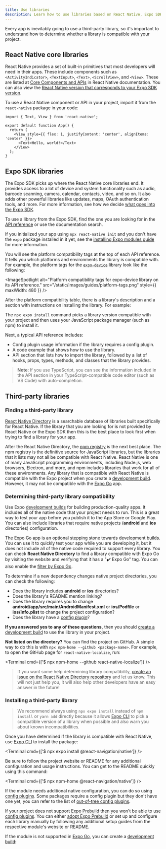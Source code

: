```yaml
---
title: Use libraries
description: Learn how to use libraries based on React Native, Expo SDK and third-party in your project.
---
```



Every app is inevitably going to use a third-party library, so it's important to understand how to determine whether a library is compatible with your project.

## React Native core libraries

React Native provides a set of built-in primitives that most developers will need in their apps. These include components such as `<ActivityIndicator>`, `<TextInput>`, `<Text>`, `<ScrollView>`, and `<View>`. These are listed at [Core Components and APIs](https://reactnative.dev/docs/components-and-apis) in React Native documentation. You can also view the [React Native version that corresponds to your Expo SDK version](/versions/latest).

To use a React Native component or API in your project, import it from the `react-native` package in your code:

<SnackInline>

```tsx
import { Text, View } from 'react-native';

export default function App() {
  return (
    <View style={{ flex: 1, justifyContent: 'center', alignItems: 'center' }}>
      <Text>Hello, world!</Text>
    </View>
  );
}
```

</SnackInline>

## Expo SDK libraries

The Expo SDK picks up where the React Native core libraries end. It provides access to a lot of device and system functionality such as audio, barcode scanning, camera, calendar, contacts, video, and so on. It also adds other powerful libraries like updates, maps, OAuth authentication tools, and more. For more information, see how we decide [what goes into the Expo SDK](https://expo.fyi/whats-in-the-sdk).

To use a library from the Expo SDK, find the one you are looking for in the [API reference](/versions/latest/) or use the documentation search.

<ConfigReactNative>

If you initialized your app using `npx react-native init` and you don't have the `expo` package installed in it yet, see the [installing Expo modules guide](/bare/installing-expo-modules) for more information.

</ConfigReactNative>

You will see the platform compatibility tags at the top of each API reference. It tells you which platforms and environments the library is compatible with. For example, the platform tags for the [`expo-device`](/versions/latest/sdk/device/) library look like the following:

<ImageSpotlight
  alt="Platform compatibility tags for expo-device library on its API reference."
  src="/static/images/guides/platform-tags.png"
  style={{ maxWidth: 480 }}
/>

After the platform compatibility table, there is a library's description and a section with instructions on installing the library. For example:

<InstallSection packageName="expo-device" hideBareInstructions />

The `npx expo install` command picks a library version compatible with your project and then uses your JavaScript package manager (such as npm) to install it.

Next, a typical API reference includes:

- Config plugin usage information if the library requires a config plugin.
- A code example that shows how to use the library.
- API section that lists how to import the library, followed by a list of hooks, props, types, methods, and classes that the library provides.

> **Note**: If you use TypeScript, you can see the information included in the API section in your TypeScript-compatible code editor (such as VS Code) with auto-completion.

## Third-party libraries

### Finding a third-party library

[React Native Directory](https://reactnative.directory) is a searchable database of libraries built specifically for React Native. If the library that you are looking for is not provided by React Native or the Expo SDK then this is the best place to look first when trying to find a library for your app.

After the React Native Directory, the [npm registry](https://www.npmjs.com/) is the next best place. The npm registry is the definitive source for JavaScript libraries, but the libraries that it lists may not all be compatible with React Native. React Native is one of many JavaScript programming environments, including Node.js, web browsers, Electron, and more, and npm includes libraries that work for all of these environments. Any library that is compatible with React Native is compatible with the Expo project when you create a [development build](/workflow/overview/#development-builds). However, it may not be compatible with the [Expo Go](https://expo.dev/go) app.

### Determining third-party library compatibility

Use Expo [development builds](/workflow/overview/#development-builds) for building production-quality apps. It includes all of the native code that your project needs to run. This is a great way to test your app before you publish it to the App Store or Google Play. You can also include libraries that require native projects (**android** and **ios** directories) configuration.

The Expo Go app is an optional stepping stone towards development builds. You can use it to quickly test your app while you are developing it, but it does not include all of the native code required to support every library. You can check **React Native Directory** to find a library compatible with Expo Go by visiting the website and verifying that it has a "✔️ Expo Go" tag. You can also enable the [filter by Expo Go](https://reactnative.directory/?expoGo=true).

To determine if a new dependency changes native project directories, you can check the following:

- Does the library includes **android** or **ios** directories?
- Does the library's README mention linking?
- Does the library requires you to change **android/app/src/main/AndroidManifest.xml** or **ios/Podfile** or **ios/Info.plist** to change the project configuration?
- Does the library have a [config plugin](/config-plugins/introduction/)?

**If you answered yes to any of these questions,** then you should [create a development build](/develop/development-builds/introduction/) to use the library in your project.

**Not listed on the directory?** You can find the project on GitHub. A simple way to do this is with `npx npm-home --github <package-name>`. For example, to open the GitHub page for `react-native-localize`, run:

<Terminal cmd={['$ npx npm-home --github react-native-localize']} />

> If you want some help determining library compatibility, [create an issue on the React Native Directory repository](https://github.com/react-native-community/directory/issues/new/choose) and let us know. This will not just help you, it will also help other developers have an easy answer in the future!

### Installing a third-party library

> We recommend always using `npx expo install` instead of `npm install` or `yarn add` directly because it allows [Expo CLI](/more/expo-cli/) to pick a compatible version of a library when possible and also warn you about known incompatibilities.

Once you have determined if the library is compatible with React Native, use [Expo CLI](/more/expo-cli/) to install the package:

<Terminal cmd={['$ npx expo install @react-navigation/native']} />

Be sure to follow the project website or README for any additional configuration and usage instructions. You can get to the README quickly using this command:

<Terminal cmd={['$ npx npm-home @react-navigation/native']} />

If the module needs additional native configuration, you can do so using [config plugins](/config-plugins/introduction/). Some packages require a config plugin but they don't have one yet, you can refer to the list of [out-of-tree config plugins](https://github.com/expo/config-plugins/).

<ConfigReactNative>

If your project does not support [Expo Prebuild](/workflow/prebuild) then you won't be able to use [config plugins](/config-plugins/introduction/). You can either [adopt Expo Prebuild](/guides/adopting-prebuild) or set up and configure each library manually by following any additional setup guides from the respective module's website or README.

</ConfigReactNative>

If the module is not supported in [Expo Go](https://expo.dev/go), you can create a [development build](/develop/development-builds/introduction/):

<BoxLink
  title="Add custom native code"
  description="Learn how to add custom native code to your Expo project."
  href="/workflow/customizing/"
/>
